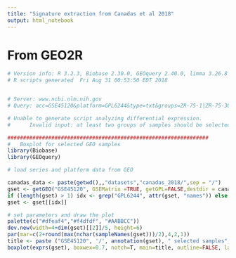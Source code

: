 ```yaml
---
title: "Signature extraction from Canadas et al 2018"
output: html_notebook
---
```


# From GEO2R

```r
# Version info: R 3.2.3, Biobase 2.30.0, GEOquery 2.40.0, limma 3.26.8
# R scripts generated  Fri Aug 31 00:53:50 EDT 2018


# Server: www.ncbi.nlm.nih.gov
# Query: acc=GSE45120&platform=GPL6244&type=txt&groups=ZR-75-1|ZR-75-30&colors=dfeaf4|f4dfdf&selection=XXXXXX&padj=fdr&logtransform=auto&columns=ID&columns=adj.P.Val&columns=P.Value&columns=t&columns=B&columns=logFC&columns=Gene+symbol&columns=Gene+title&num=250&annot=ncbi

# Unable to generate script analyzing differential expression.
#      Invalid input: at least two groups of samples should be selected.

################################################################
#   Boxplot for selected GEO samples
library(Biobase)
library(GEOquery)

# load series and platform data from GEO

canadas_data <- paste(getwd(),,"datasets","canadas_2018/",sep = "/")
gset <- getGEO("GSE45120", GSEMatrix =TRUE, getGPL=FALSE,destdir = canadas_data)
if (length(gset) > 1) idx <- grep("GPL6244", attr(gset, "names")) else idx <- 1
gset <- gset[[idx]]

# set parameters and draw the plot
palette(c("#dfeaf4","#f4dfdf", "#AABBCC"))
dev.new(width=4+dim(gset)[[2]]/5, height=6)
par(mar=c(2+round(max(nchar(sampleNames(gset)))/2),4,2,1))
title <- paste ("GSE45120", '/', annotation(gset), " selected samples", sep ='')
boxplot(exprs(gset), boxwex=0.7, notch=T, main=title, outline=FALSE, las=2)

```